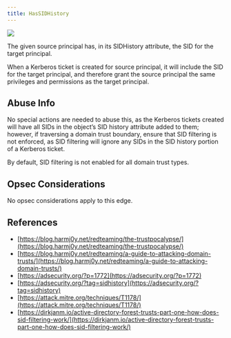 ```yaml
---
title: HasSIDHistory
---
```


<Frame>
  <img src="/hc/images/image-2-1.png"/>
</Frame>


The given source principal has, in its SIDHistory attribute, the SID for the target principal.

When a Kerberos ticket is created for source principal, it will include the SID for the target principal, and therefore grant the source principal the same privileges and permissions as the target principal.

Abuse Info[](#h_01H9SWEN9DVS86517XBBG5H885)
-------------------------------------------

No special actions are needed to abuse this, as the Kerberos tickets created will have all SIDs in the object’s SID history attribute added to them; however, if traversing a domain trust boundary, ensure that SID filtering is not enforced, as SID filtering will ignore any SIDs in the SID history portion of a Kerberos ticket.

By default, SID filtering is not enabled for all domain trust types.

Opsec Considerations[](#h_01H9SWEN9DG0D90F408ASFJ79P)
-----------------------------------------------------

No opsec considerations apply to this edge.

References[](#h_01H9SWEN9DNNY6A44GEQZ55WQD)
-------------------------------------------

* [https://blog.harmj0y.net/redteaming/the-trustpocalypse/](https://blog.harmj0y.net/redteaming/the-trustpocalypse/)
* [https://blog.harmj0y.net/redteaming/a-guide-to-attacking-domain-trusts/](https://blog.harmj0y.net/redteaming/a-guide-to-attacking-domain-trusts/)
* [https://adsecurity.org/?p=1772](https://adsecurity.org/?p=1772)
* [https://adsecurity.org/?tag=sidhistory](https://adsecurity.org/?tag=sidhistory)
* [https://attack.mitre.org/techniques/T1178/](https://attack.mitre.org/techniques/T1178/)
* [https://dirkjanm.io/active-directory-forest-trusts-part-one-how-does-sid-filtering-work/](https://dirkjanm.io/active-directory-forest-trusts-part-one-how-does-sid-filtering-work/)

